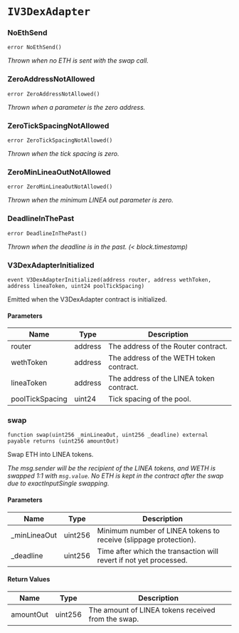 # `IV3DexAdapter`

### NoEthSend

```solidity
error NoEthSend()
```

_Thrown when no ETH is sent with the swap call._

### ZeroAddressNotAllowed

```solidity
error ZeroAddressNotAllowed()
```

_Thrown when a parameter is the zero address._

### ZeroTickSpacingNotAllowed

```solidity
error ZeroTickSpacingNotAllowed()
```

_Thrown when the tick spacing is zero._

### ZeroMinLineaOutNotAllowed

```solidity
error ZeroMinLineaOutNotAllowed()
```

_Thrown when the minimum LINEA out parameter is zero._

### DeadlineInThePast

```solidity
error DeadlineInThePast()
```

_Thrown when the deadline is in the past. (< block.timestamp)_

### V3DexAdapterInitialized

```solidity
event V3DexAdapterInitialized(address router, address wethToken, address lineaToken, uint24 poolTickSpacing)
```

Emitted when the V3DexAdapter contract is initialized.

#### Parameters

| Name | Type | Description |
| ---- | ---- | ----------- |
| router | address | The address of the Router contract. |
| wethToken | address | The address of the WETH token contract. |
| lineaToken | address | The address of the LINEA token contract. |
| poolTickSpacing | uint24 | Tick spacing of the pool. |

### swap

```solidity
function swap(uint256 _minLineaOut, uint256 _deadline) external payable returns (uint256 amountOut)
```

Swap ETH into LINEA tokens.

_The msg.sender will be the recipient of the LINEA tokens, and WETH is swapped 1:1 with `msg.value`.
No ETH is kept in the contract after the swap due to exactInputSingle swapping._

#### Parameters

| Name | Type | Description |
| ---- | ---- | ----------- |
| _minLineaOut | uint256 | Minimum number of LINEA tokens to receive (slippage protection). |
| _deadline | uint256 | Time after which the transaction will revert if not yet processed. |

#### Return Values

| Name | Type | Description |
| ---- | ---- | ----------- |
| amountOut | uint256 | The amount of LINEA tokens received from the swap. |

